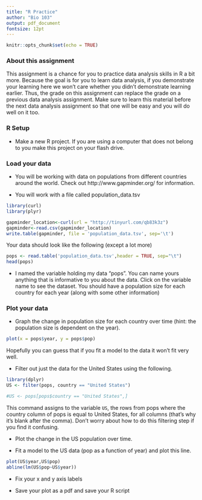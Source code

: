 ```yaml
---
title: "R Practice"
author: "Bio 103"
output: pdf_document
fontsize: 12pt 
---
```


```r
knitr::opts_chunk$set(echo = TRUE)
```

### About this assignment

This assignment is a chance for you to practice data analysis skills in R a bit more. Because the goal is for you to learn data analysis, if you demonstrate your learning here we won't care whether you didn't demonstrate learning earlier. Thus, the grade on this assignment can replace the grade on a previous data analysis assignment. Make sure to learn this material before the next data analysis assignment so that one will be easy and you will do well on it too.

### R Setup

* Make a new R project. If you are using a computer that does not belong to you make this project on your flash drive.

### Load your data

* You will be working with data on populations from different countries around the world. Check out http://www.gapminder.org/ for information.

* You will work with a file called population_data.tsv

```r
library(curl)
library(plyr)

gapminder_location<-curl(url = "http://tinyurl.com/qb83k3z")
gapminder<-read.csv(gapminder_location)
write.table(gapminder, file = 'population_data.tsv', sep='\t')
```

Your data should look like the following (except a lot more)
```r
pops <- read.table('population_data.tsv',header = TRUE, sep="\t")
head(pops)
```

* I named the variable holding my data "pops". You can name yours anything that is informative to you about the data. Click on the variable name to see the dataset. You should have a population size for each country for each year (along with some other information)

### Plot your data

* Graph the change in population size for each country over time (hint: the population size is dependent on the year).
```r
plot(x = pops$year, y = pops$pop)
```

Hopefully you can guess that if you fit a model to the data it won't fit very well. 

* Filter out just the data for the United States using the following.

```r
library(dplyr)
US <- filter(pops, country == "United States")

#US <- pops[pops$country == "United States",]
```

This command assigns to the variable `US`, the rows from pops where the country column of pops is equal to United States, for all columns (that's why it's blank after the comma). Don't worry about how to do this filtering step if you find it confusing. 

* Plot the change in the US population over time.

* Fit a model to the US data (pop as a function of year) and plot this line.
```r
plot(US$year,US$pop)
abline(lm(US$pop~US$year))
```

* Fix your x and y axis labels

* Save your plot as a pdf and save your R script